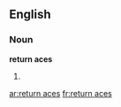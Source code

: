 ==English==

===Noun===
'''return aces'''

# {{plural of|return ace}}

[[ar:return aces]]
[[fr:return aces]]